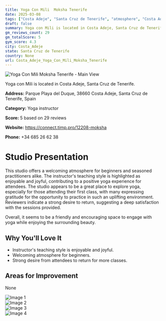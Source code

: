 ```yaml
---
title: Yoga Con Mili  Moksha Tenerife
date: 2025-03-08
tags: ["Costa Adeje", "Santa Cruz de Tenerife", "atmosphere", "Costa Adeje"]  
draft: false
summary: Yoga con Mili is located in Costa Adeje, Santa Cruz de Tenerife.
gm_reviews_count: 29
gm_totalScore: 5
gym_score: 4.3
city: Costa_Adeje
state: Santa Cruz de Tenerife
country: None
url: Costa_Adeje_Yoga_Con_Mili_Moksha_Tenerife
---
```


<div className="aspect-[16/9] relative my-8">
  <img 
    src="https://lh5.googleusercontent.com/p/AF1QipMkq8hpullFbik11mo6ScoXjAg6Ks_gIFMWrcR9=w1920-h1080-k-no"
    alt="Yoga Con Mili  Moksha Tenerife - Main View"
    className="object-cover absolute inset-0 w-full h-full rounded-lg"
  />
</div>

Yoga con Mili is located in Costa Adeje, Santa Cruz de Tenerife.

**Address:** Parque Playa del Duque, 38660 Costa Adeje, Santa Cruz de Tenerife, Spain

**Category:** Yoga instructor

**Score:** 5 based on 29 reviews

**Website:** https://connect.timp.pro/12208-moksha

**Phone:** +34 685 26 62 38

# Studio Presentation

This studio offers a welcoming atmosphere for beginners and seasoned practitioners alike. The instructor's teaching style is highlighted as enjoyable and joyful, contributing to a positive yoga experience for attendees. The studio appears to be a great place to explore yoga, especially for those attending their first class, with many expressing gratitude for the opportunity to practice in such an uplifting environment. Reviewers indicate a strong desire to return, suggesting a deep satisfaction with the sessions provided.

Overall, it seems to be a friendly and encouraging space to engage with yoga while enjoying the surrounding beauty.

## Why You'll Love It

- Instructor's teaching style is enjoyable and joyful.
- Welcoming atmosphere for beginners.
- Strong desire from attendees to return for more classes.

## Areas for Improvement

None

<div className="grid grid-cols-1 xl:grid-cols-2 gap-4 my-8">
<div className="aspect-[4/3] relative"><img src="https://lh3.googleusercontent.com/p/AF1QipPebiMsXes_R7iBS0pIf6cCm1zob2OYQUrkUqve=w1920-h1080-k-no" alt="Image 1" className="object-cover absolute inset-0 w-full h-full rounded-lg" /></div>
<div className="aspect-[4/3] relative"><img src="https://lh5.googleusercontent.com/p/AF1QipPZNuFRddkKBTN5TLMsS2pW8g-GU_BjTwJO_NHo=w1920-h1080-k-no" alt="Image 2" className="object-cover absolute inset-0 w-full h-full rounded-lg" /></div>
<div className="aspect-[4/3] relative"><img src="https://lh5.googleusercontent.com/p/AF1QipMMvyRkpc9SnfAqh5nkkCOKMLqllFpJCKyUwlrL=w1920-h1080-k-no" alt="Image 3" className="object-cover absolute inset-0 w-full h-full rounded-lg" /></div>
<div className="aspect-[4/3] relative"><img src="https://lh5.googleusercontent.com/p/AF1QipNXuJDdGSAJKvhKd0ZzB98l3Au0p59hEQ0MCzRY=w1920-h1080-k-no" alt="Image 4" className="object-cover absolute inset-0 w-full h-full rounded-lg" /></div>
</div>